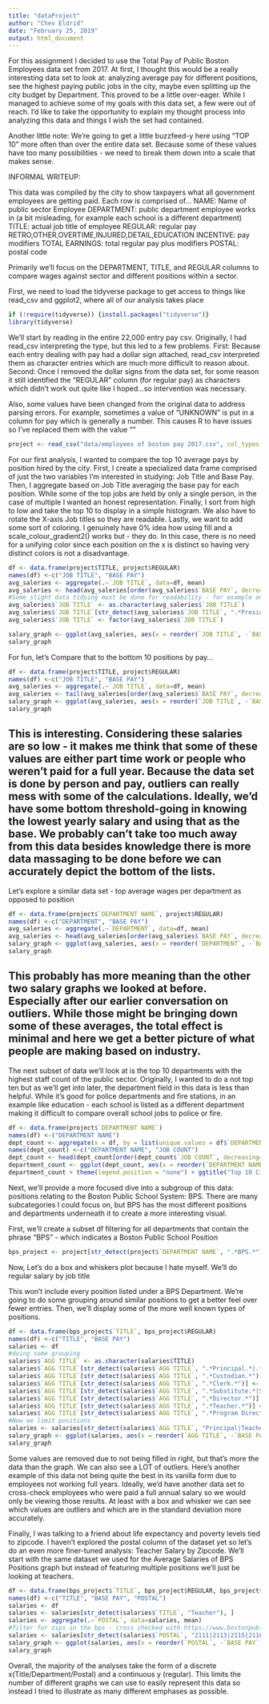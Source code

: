 ```yaml
---
title: "dataProject"
author: "Chev Eldrid"
date: "February 25, 2019"
output: html_document
---
```

For this assignment I decided to use the Total Pay of Public Boston Employees data set from 2017. At first, I thought this would be a really interesting data set to look at: analyzing average pay for different positions, see the highest paying public jobs in the city, maybe even splitting up the city budget by Department. This proved to be a little over-eager. While I managed to achieve some of my goals with this data set, a few were out of reach. I'd like to take the opportunity to explain my thought process into analyzing this data and things I wish the set had contained.

Another little note: We're going to get a little buzzfeed-y here using "TOP 10" more often than over the entire data set. Because some of these values have too many possibilities - we need to break them down into a scale that makes sense.

INFORMAL WRITEUP:

This data was compiled by the city to show taxpayers what all government employees are getting paid.
Each row is comprised of...
NAME: Name of public sector Employee
DEPARTMENT: public department employee works in (a bit misleading, for example each school is a different department)
TITLE: actual job title of employee
REGULAR: regular pay
RETRO,OTHER,OVERTIME,INJURED,DETAIL,EDUCATION INCENTIVE: pay modifiers
TOTAL EARNINGS: total regular pay plus modifiers
POSTAL: postal code

Primarily we'll focus on the DEPARTMENT, TITLE, and REGULAR columns to compare wages against sector and different positions within a sector.

First, we need to load the tidyverse package to get access to things like read_csv and ggplot2, where all of our analysis takes place
```r
if (!require(tidyverse)) {install.packages("tidyverse")}
library(tidyverse)
```

We'll start by reading in the entire 22,000 entry pay csv. Originally, I had read_csv interpreting the type, but this led to a few problems. First: Because each entry dealing with pay had a dollar sign attached, read_csv interpreted them as character entries which are much more difficult to reason about. Second: Once I removed the dollar signs from the data set, for some reason it still identified the "REGULAR" column (for regular pay) as characters which didn't work out quite like I hoped...so intervention was necessary.

Also, some values have been changed from the original data to address parsing errors. For example, sometimes a value of "UNKNOWN" is put in a column for pay which is generally a number. This causes R to have issues so I've replaced them with the value ""
```r
project <- read_csv("data/employees of boston pay 2017.csv", col_types = "cccnnnnnnnnn")
```

For our first analysis, I wanted to compare the top 10 average pays by position hired by the city. First, I create a specialized data frame comprised of just the two variables I'm interested in studying: Job Title and Base Pay. 
Then, I aggregate based on Job Title averaging the base pay for each position. While some of the top jobs are held by only a single person, in the case of multiple I wanted an honest representation.
Finally, I sort from high to low and take the top 10 to display in a simple histogram. We also have to rotate the X-axis Job titles so they are readable. Lastly, we want to add some sort of coloring. I genuinely have 0% idea how using fill and a scale_colour_gradient2() works but - they do. In this case, there is no need for a unifying color since each position on the x is distinct so having very distinct colors is not a disadvantage. 

```r
df <- data.frame(project$TITLE, project$REGULAR)
names(df) <-c("JOB TITLE", "BASE PAY")
avg_saleries <- aggregate(.~`JOB TITLE`, data=df, mean)
avg_saleries <- head(avg_saleries[order(avg_saleries$`BASE PAY`, decreasing=TRUE), ], n=10)
#Some slight data tidying must be done for readability - for example one of the top jobs, President, is specifically president of bpl but that's not mentioned in the job title so we need to add it
avg_saleries$`JOB TITLE` <- as.character(avg_saleries$`JOB TITLE`)
avg_saleries$`JOB TITLE`[str_detect(avg_saleries$`JOB TITLE`, ".*President.*")] <- "BPL President"
avg_saleries$`JOB TITLE` <- factor(avg_saleries$`JOB TITLE`)

salary_graph <- ggplot(avg_saleries, aes(x = reorder(`JOB TITLE`, -`BASE PAY`), y = `BASE PAY`, fill=`JOB TITLE`)) + geom_col() + scale_colour_gradient2() + theme(axis.text.x = element_text(angle = 90, hjust = 1), legend.position = "none") + ggtitle("Top 10 Salaries of City Employees") + xlab("Position Name") + ylab("Base Salary")
salary_graph

```
For fun, let's Compare that to the bottom 10 positions by pay...
```r
df <- data.frame(project$TITLE, project$REGULAR)
names(df) <-c("JOB TITLE", "BASE PAY")
avg_saleries <- aggregate(.~`JOB TITLE`, data=df, mean)
avg_saleries <- tail(avg_saleries[order(avg_saleries$`BASE PAY`, decreasing=TRUE), ], n=10)
salary_graph <- ggplot(avg_saleries, aes(x = reorder(`JOB TITLE`, -`BASE PAY`), y = `BASE PAY`, fill=`JOB TITLE`)) + geom_col() + scale_colour_gradient2() + theme(axis.text.x = element_text(angle = 90, hjust = 1), legend.position = "none") + ggtitle("Bottom 10 Salaries of City Employees") + xlab("Position Name") + ylab("Base Salary")
salary_graph

```
This is interesting. Considering these salaries are so low - it makes me think that some of these values are either part time work or people who weren't paid for a full year. Because the data set is done by person and pay, outliers can really mess with some of the calculations. Ideally, we'd have some bottom threshold-going in knowing the lowest yearly salary and using that as the base. We probably can't take too much away from this data besides knowledge there is more data massaging to be done before we can accurately depict the bottom of the lists.
----
Let's explore a similar data set - top average wages per department as opposed to position
```r
df <- data.frame(project$`DEPARTMENT NAME`, project$REGULAR)
names(df) <-c("DEPARTMENT", "BASE PAY")
avg_saleries <- aggregate(.~`DEPARTMENT`, data=df, mean)
avg_saleries <- head(avg_saleries[order(avg_saleries$`BASE PAY`, decreasing=TRUE), ], n=10)
salary_graph <- ggplot(avg_saleries, aes(x = reorder(`DEPARTMENT`, -`BASE PAY`), y = `BASE PAY`, fill=`DEPARTMENT`)) + geom_col() + scale_colour_gradient2() + theme(axis.text.x = element_text(angle = 90, hjust = 1), legend.position = "none") + ggtitle("Top 10 Average Salaries of City Departments") + xlab("Department") + ylab("Average Base Salary")
salary_graph

```
This probably has more meaning than the other two salary graphs we looked at before. Especially after our earlier conversation on outliers. While those might be bringing down some of these averages, the total effect is minimal and here we get a better picture of what people are making based on industry.
---
The next subset of data we'll look at is the top 10 departments with the highest staff count of the public sector. Originally, I wanted to do a not top ten but as we'll get into later, the department field in this data is less than helpful. While it's good for police departments and fire stations, in an example like education - each school is listed as a different department making it difficult to compare overall school jobs to police or fire. 
```r
df <- data.frame(project$`DEPARTMENT NAME`)
names(df) <-("DEPARTMENT NAME")
dept_count <- aggregate(x = df, by = list(unique.values = df$`DEPARTMENT NAME`), FUN = length)
names(dept_count) <-c("DEPARTMENT NAME", "JOB COUNT")
dept_count <- head(dept_count[order(dept_count$`JOB COUNT`, decreasing=TRUE), ], n=10)
department_count <- ggplot(dept_count, aes(x = reorder(`DEPARTMENT NAME`, `JOB COUNT`), y=`JOB COUNT`, fill=`JOB COUNT`)) + geom_col() + scale_color_gradient2(low = "red", mid = "white", high = "blue", midpoint = median(dept_count$`JOB COUNT`)) + coord_flip()
department_count + theme(legend.position = "none") + ggtitle("Top 10 City Departments by Employee Count") + xlab("Department") + ylab("Total Number of Employees")

```

Next, we'll provide a more focused dive into a subgroup of this data: positions relating to the Boston Public School System: BPS. There are many subcategories I could focus on, but BPS has the most different positions and departments underneath it to create a more interesting visual.

First, we'll create a subset df filtering for all departments that contain the phrase "BPS" - which indicates a Boston Public School Position

```r
bps_project <- project[str_detect(project$`DEPARTMENT NAME`, ".*BPS.*"), ]
```

Now, Let's do a box and whiskers plot because I hate myself. We'll do regular salary by job title

This won't include every position listed under a BPS Department. We're going to do some grouping around similar positions to get a better feel over fewer entries. Then, we'll display some of the more well known types of positions.
```r
df <- data.frame(bps_project$`TITLE`, bps_project$REGULAR)
names(df) <-c("TITLE", "BASE PAY")
salaries <- df
#doing some grouping
salaries$`AGG TITLE` <- as.character(salaries$TITLE)
salaries$`AGG TITLE`[str_detect(salaries$`AGG TITLE`, ".*Principal.*|.*Headmaster*")] <- "Principal"
salaries$`AGG TITLE`[str_detect(salaries$`AGG TITLE`, ".*Custodian.*")] <- "Custodian"
salaries$`AGG TITLE`[str_detect(salaries$`AGG TITLE`, ".*Clerk.*")] <- "Clerk"
salaries$`AGG TITLE`[str_detect(salaries$`AGG TITLE`, ".*Substitute.*|Sub .*")] <- "Substitute"
salaries$`AGG TITLE`[str_detect(salaries$`AGG TITLE`, ".*Director.*")] <- "Director"
salaries$`AGG TITLE`[str_detect(salaries$`AGG TITLE`, ".*Teacher.*")] <- "Teacher"
salaries$`AGG TITLE`[str_detect(salaries$`AGG TITLE`, ".*Program Director.*|.*Prog Director.*")] <- "Program Director"
#Now we limit positions
salaries <- salaries[str_detect(salaries$`AGG TITLE`, "Principal|Teacher|Custodian|Clerk|Substitute|Director|Program Director"), ]
salary_graph <- ggplot(salaries, aes(x = reorder(`AGG TITLE`, -`BASE PAY`), y = `BASE PAY`, fill=`AGG TITLE`)) + geom_boxplot() + ggtitle("Average Salaries of BPS Positions") + xlab("Title") + ylab("Base Salary")
salary_graph
```
Some values are removed due to not being filled in right, but that's more the data than the graph. We can also see a LOT of outliers. Here's another example of this data not being quite the best in its vanilla form due to employees not working full years. Ideally, we'd have another data set to cross-check employees who were paid a full annual salary so we would only be viewing those results. At least with a box and whisker we can see which values are outliers and which are in the standard deviation more accurately.

Finally, I was talking to a friend about life expectancy and poverty levels tied to zipcode. I haven't explored the postal column of the dataset yet so let's do an even more finer-tuned analysis: Teacher Salary by Zipcode. We'll start with the same dataset we used for the Average Salaries of BPS Positions graph but instead of featuring multiple positions we'll just be looking at teachers.

```r
df <- data.frame(bps_project$`TITLE`, bps_project$REGULAR, bps_project$POSTAL)
names(df) <-c("TITLE", "BASE PAY", "POSTAL")
salaries <- df
salaries <- salaries[str_detect(salaries$`TITLE`, "Teacher"), ]
salaries <- aggregate(.~`POSTAL`, data=salaries, mean)
#filter for zips in the bps - cross checked with https://www.bostonpublicschools.org/Page/628
salaries <- salaries[str_detect(salaries$`POSTAL`, "2111|2113|2115|2116|2118|2119|2120|2121|2122|2124|2125|2126|2127|2128|2129|2130|2131|2132|2134|2135|2136"), ]
salary_graph <- ggplot(salaries, aes(x = reorder(`POSTAL`, -`BASE PAY`), y = `BASE PAY`)) + geom_col(fill="#ff4444") + ggtitle("Average Salaries of Teachers by Zipcode") + xlab("Zipcode") + ylab("Base Salary") + theme(axis.text.x = element_text(angle = 90, hjust = 1), legend.position = "none")
salary_graph
```

Overall, the majority of the analyses take the form of a discrete x(Title/Department/Postal) and a continuous y (regular). This limits the number of different graphs we can use to easily represent this data so instead I tried to illustrate as many different emphases as possible.